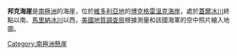 {{Coord|73|4|S|166|40|E|source:GNIS|display=title}}

'''邦克海崖'''是[[南極洲|南極洲]]的海崖，位於[[維多利亞地|維多利亞地]]的[[博克格雷溫克海岸|博克格雷溫克海岸]]，處於[[蓋爾冰川|蓋爾冰川]]終點以南、[[馬里納冰川|馬里納冰川]]以西，[[美國地質調查局|美國地質調查局]]根據測量和該國海軍的空中照片繪入地圖。

{{DEFAULTSORT:Bunker Bluff}}
[[Category:南極洲懸崖|Category:南極洲懸崖]]


{{BorchgrevinkCoast-geo-stub}}